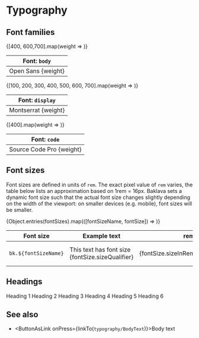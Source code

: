 




<Meta title="Docs/Typography"/>


# Typography

## Font families

<div className={cl['font-family-list']}>
  <table>
    <thead>
      <tr>
        <th>Font: <code>body</code></th>
      </tr>
    </thead>
    <tbody>
      {[400, 600,700].map(weight =>
        <tr key={weight} style={{ fontFamily: 'Open Sans', fontWeight: weight, fontSize: fontSizes.m }}>
          <td>Open Sans {weight}</td>
        </tr>
      )}
    </tbody>
  </table>
  
  <table>
    <thead>
      <tr>
        <th>Font: <code>display</code></th>
      </tr>
    </thead>
    <tbody>
      {[100, 200, 300, 400, 500, 600, 700].map(weight =>
        <tr key={weight} style={{ fontFamily: 'Montserrat', fontWeight: weight, fontSize: fontSizes.m }}>
          <td>Montserrat {weight}</td>
        </tr>
      )}
    </tbody>
  </table>
  <table>
    <thead>
      <tr>
        <th>Font: <code>code</code></th>
      </tr>
    </thead>
    <tbody>
      {[400].map(weight =>
        <tr key={weight} style={{ fontFamily: 'Source Code Pro', fontWeight: weight, fontSize: fontSizes.m }}>
          <td>Source Code Pro {weight}</td>
        </tr>
      )}
    </tbody>
  </table>
</div>


## Font sizes

Font sizes are defined in units of `rem`. The exact pixel value of `rem` varies, the table below lists an approximation
based on 1rem = 16px. Baklava sets a dynamic font size such that the actual font size changes slightly depending on the
width of the viewport: on smaller devices (e.g. mobile), font sizes will be smaller.

<div className={cl['font-size-list']}>
  <table>
    <thead>
      <tr>
        <th>Font size</th>
        <th>Example text</th>
        <th>rem</th>
        <th>px (approximate)</th>
      </tr>
    </thead>
    <tbody>
      {Object.entries(fontSizes).map(([fontSizeName, fontSize]) =>
        <tr key={fontSizeName}>
          <td><code>bk.${fontSizeName}</code></td>
          <td style={{ fontSize: `${fontSize.sizeInRem}rem` }}>This text has font size {fontSize.sizeQualifier}</td>
          <td>{fontSize.sizeInRem.toFixed(2)}rem</td>
          <td>~{(fontSize.sizeInRem * 14).toFixed(0)}px</td>
        </tr>
      )}
    </tbody>
  </table>
</div>


## Headings

<Unstyled>
  <Heading.H1>Heading 1</Heading.H1>
  <Heading.H2>Heading 2</Heading.H2>
  <Heading.H3>Heading 3</Heading.H3>
  <Heading.H4>Heading 4</Heading.H4>
  <Heading.H5>Heading 5</Heading.H5>
  <Heading.H6>Heading 6</Heading.H6>
</Unstyled>

## See also

- <ButtonAsLink onPress={linkTo(`typography/BodyText`)}>Body text</ButtonAsLink>
